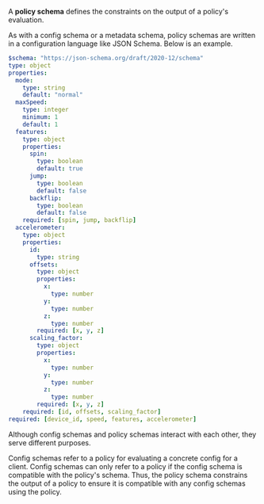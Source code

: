 A **policy schema** defines the constraints on the output of a policy's evaluation. 

As with a config schema or a metadata schema, policy schemas are written in a configuration language like JSON Schema. Below is an example.

```yaml [expandable]
$schema: "https://json-schema.org/draft/2020-12/schema"
type: object
properties:
  mode:
    type: string
	default: "normal"
  maxSpeed:
    type: integer
    minimum: 1
    default: 1
  features:
    type: object
    properties:
      spin:
        type: boolean
        default: true
      jump:
        type: boolean
        default: false
      backflip:
        type: boolean
        default: false
    required: [spin, jump, backflip]
  accelerometer:
    type: object
    properties:
      id:
        type: string
      offsets:
        type: object
        properties:
          x:
            type: number
          y:
            type: number
          z:
            type: number
        required: [x, y, z]
      scaling_factor:
        type: object
        properties:
          x:
            type: number
          y:
            type: number
          z:
            type: number
        required: [x, y, z]
    required: [id, offsets, scaling_factor]
required: [device_id, speed, features, accelerometer]
```

Although config schemas and policy schemas interact with each other, they serve different purposes. 

Config schemas refer to a policy for evaluating a concrete config for a client. Config schemas can only refer to a policy if the config schema is compatible with the policy's schema. Thus, the policy schema constrains the output of a policy to ensure it is compatible with any config schemas using the policy.